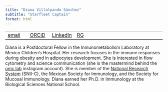 ```yaml
---
title: "Diana Villalpando Sánchez"
subtitle: "Starfleet Captain"
format: html
---
```


|  |  |  |||
|----|----|----|----|----|----|----|
| [email](mailto:diana@omclab.org) | [ORCiD](https://orcid.org/) | [LinkedIn](https://www.linkedin.com/in/diana-villalpando-sánchez-phd-7a2626148/)| [RG](https://www.researchgate.net/profile/Diana-Villalpando)|

Diana is a Postdoctoral Fellow in the Inmunometabolism Laboratory at Mexico Children's Hospital. Her research focuses in the immune responses during obesity and in adipocytes development. She is interested in flow cytometry and science communication (she is the mastermind behind the [omc lab](https://www.instagram.com/omc_lab/) instagram account). She is member of the [National Research System](https://conacyt.mx/sistema-nacional-de-investigadores/) (SNII-C), the Mexican Society for Immunology, and the Society for Mucosal Immunology. Diana earned her Ph.D. in Immunology at the Biological Sciences National School.
